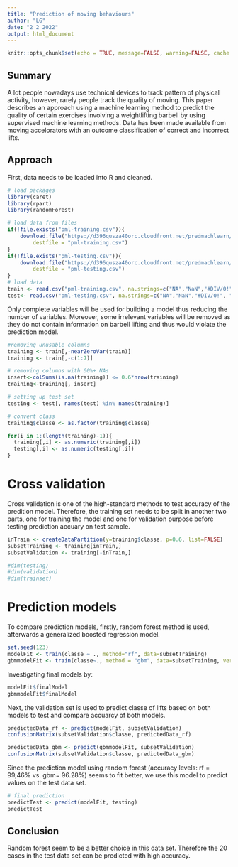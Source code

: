---
title: "Prediction of moving behaviours"
author: "LG"
date: "2 2 2022"
output: html_document
---

```{r setup, include=FALSE}
knitr::opts_chunk$set(echo = TRUE, message=FALSE, warning=FALSE, cache = TRUE)
```

## Summary

A lot people nowadays use technical devices to track pattern of physical activity, however, rarely people track the quality of moving. This paper describes an approach using a machine learning method to predict the quality of certain exercises involving a weightlifting barbell by using supervised machine learning methods. Data has been made available from moving accelorators with an outcome classification of correct and incorrect lifts. 

## Approach 

First, data needs to be loaded into R and cleaned. 
```{r getting data, message=FALSE, warning=FALSE}
# load packages
library(caret)
library(rpart)
library(randomForest)

# load data from files
if(!file.exists("pml-training.csv")){
	download.file("https://d396qusza40orc.cloudfront.net/predmachlearn/pml-training.csv", 
		destfile = "pml-training.csv")
}
if(!file.exists("pml-testing.csv")){
	download.file("https://d396qusza40orc.cloudfront.net/predmachlearn/pml-testing.csv", 
		destfile = "pml-testing.csv")
}
# load data
train <- read.csv("pml-training.csv", na.strings=c("NA","NaN","#DIV/0!", ""))
test<- read.csv("pml-testing.csv", na.strings=c("NA","NaN","#DIV/0!", ""))

```
Only complete variables will be used for building a model thus reducing the number of variables. Moreover, some irrelevant variables will be removed as they do not contain information on barbell lifting and thus would violate the prediction model.

```{r prepare}
#removing unusable columns
training <- train[,-nearZeroVar(train)]
training <- train[,-c(1:7)]

# removing columns with 60%+ NAs
insert<-colSums(is.na(training)) <= 0.6*nrow(training)
training<-training[, insert]

# setting up test set 
testing <- test[, names(test) %in% names(training)]

# convert class
training$classe <- as.factor(training$classe)

for(i in 1:(length(training)-1)){
  training[,i] <- as.numeric(training[,i])
  testing[,i] <- as.numeric(testing[,i])
}

```

# Cross validation
Cross validation is one of the high-standard methods to test accuracy of the predition model. Therefore, the training set needs to be split in another two parts, one for training the model and one for validation purpose before testing prediction accuary on test sample. 

```{r validation}

inTrain <- createDataPartition(y=training$classe, p=0.6, list=FALSE)
subsetTraining <- training[inTrain,]
subsetValidation <- training[-inTrain,]

#dim(testing)
#dim(validation)
#dim(trainset)
```
# Prediction models
To compare prediction models, firstly, random forest method is used, afterwards a generalized boosted regression model.

```{r prediction}
set.seed(123)
modelFit <- train(classe ~ ., method="rf", data=subsetTraining)
gbmmodelFit <- train(classe~., method = "gbm", data=subsetTraining, verbose=F)
```

Investigating final models by: 
```{r}
modelFit$finalModel
gbmmodelFit$finalModel
```
Next, the validation set is used to predict classe of lifts based on both models to test and compare accuarcy of both models.
```{r, message=FALSE}
predictedData_rf <- predict(modelFit, subsetValidation)
confusionMatrix(subsetValidation$classe, predictedData_rf)

predictedData_gbm <- predict(gbmmodelFit, subsetValidation)
confusionMatrix(subsetValidation$classe, predictedData_gbm)

```
Since the prediction model using random forest (accuracy levels: rf = 99,46% vs. gbm= 96.28%) seems to fit better, we use this model to predict values on the test data set.


```{r}
# final prediction
predictTest <- predict(modelFit, testing)
predictTest
```


## Conclusion
Random forest seem to be a better choice in this data set. Therefore the 20 cases in the test data set can be predicted with high accuracy. 







